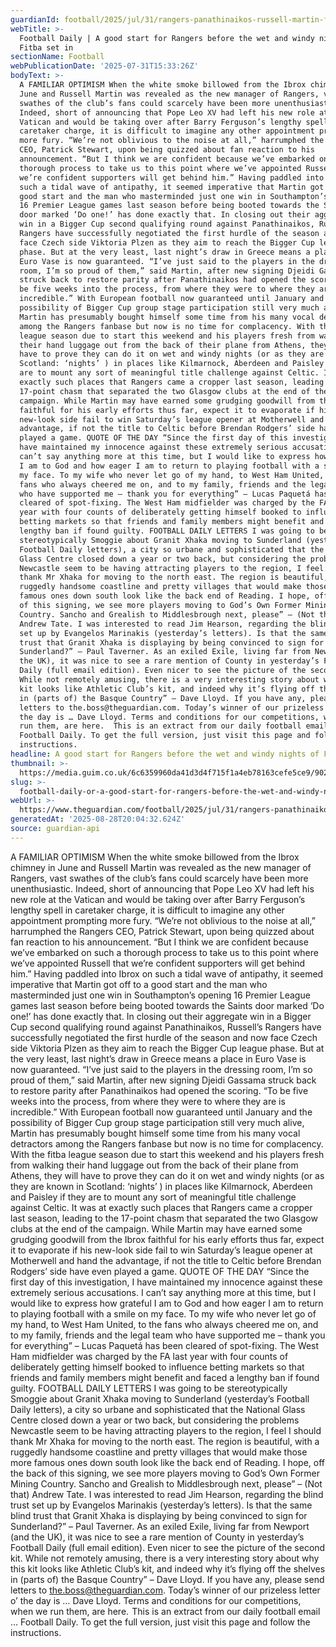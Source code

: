 ```yaml
---
guardianId: football/2025/jul/31/rangers-panathinaikos-russell-martin-fitba-football-daily
webTitle: >-
  Football Daily | A good start for Rangers before the wet and windy nights of
  Fitba set in
sectionName: Football
webPublicationDate: '2025-07-31T15:33:26Z'
bodyText: >-
  A FAMILIAR OPTIMISM When the white smoke billowed from the Ibrox chimney in
  June and Russell Martin was revealed as the new manager of Rangers, vast
  swathes of the club’s fans could scarcely have been more unenthusiastic.
  Indeed, short of announcing that Pope Leo XV had left his new role at the
  Vatican and would be taking over after Barry Ferguson’s lengthy spell in
  caretaker charge, it is difficult to imagine any other appointment prompting
  more fury. “We’re not oblivious to the noise at all,” harrumphed the Rangers
  CEO, Patrick Stewart, upon being quizzed about fan reaction to his
  announcement. “But I think we are confident because we’ve embarked on such a
  thorough process to take us to this point where we’ve appointed Russell that
  we’re confident supporters will get behind him.” Having paddled into Ibrox on
  such a tidal wave of antipathy, it seemed imperative that Martin got off to a
  good start and the man who masterminded just one win in Southampton’s opening
  16 Premier League games last season before being booted towards the Saints
  door marked ‘Do one!’ has done exactly that. In closing out their aggregate
  win in a Bigger Cup second qualifying round against Panathinaikos, Russell’s
  Rangers have successfully negotiated the first hurdle of the season and now
  face Czech side Viktoria Plzen as they aim to reach the Bigger Cup league
  phase. But at the very least, last night’s draw in Greece means a place in
  Euro Vase is now guaranteed. “I’ve just said to the players in the dressing
  room, I’m so proud of them,” said Martin, after new signing Djeidi Gassama
  struck back to restore parity after Panathinaikos had opened the scoring. “To
  be five weeks into the process, from where they were to where they are is
  incredible.” With European football now guaranteed until January and the
  possibility of Bigger Cup group stage participation still very much alive,
  Martin has presumably bought himself some time from his many vocal detractors
  among the Rangers fanbase but now is no time for complacency. With the fitba
  league season due to start this weekend and his players fresh from walking
  their hand luggage out from the back of their plane from Athens, they will
  have to prove they can do it on wet and windy nights (or as they are known in
  Scotland: ‘nights’ ) in places like Kilmarnock, Aberdeen and Paisley if they
  are to mount any sort of meaningful title challenge against Celtic. It was at
  exactly such places that Rangers came a cropper last season, leading to the
  17-point chasm that separated the two Glasgow clubs at the end of the
  campaign. While Martin may have earned some grudging goodwill from the Ibrox
  faithful for his early efforts thus far, expect it to evaporate if his
  new-look side fail to win Saturday’s league opener at Motherwell and hand the
  advantage, if not the title to Celtic before Brendan Rodgers’ side have even
  played a game. QUOTE OF THE DAY “Since the first day of this investigation, I
  have maintained my innocence against these extremely serious accusations. I
  can’t say anything more at this time, but I would like to express how grateful
  I am to God and how eager I am to return to playing football with a smile on
  my face. To my wife who never let go of my hand, to West Ham United, to the
  fans who always cheered me on, and to my family, friends and the legal team
  who have supported me – thank you for everything” – Lucas Paquetá has been
  cleared of spot-fixing. The West Ham midfielder was charged by the FA last
  year with four counts of deliberately getting himself booked to influence
  betting markets so that friends and family members might benefit and faced a
  lengthy ban if found guilty. FOOTBALL DAILY LETTERS I was going to be
  stereotypically Smoggie about Granit Xhaka moving to Sunderland (yesterday’s
  Football Daily letters), a city so urbane and sophisticated that the National
  Glass Centre closed down a year or two back, but considering the problems
  Newcastle seem to be having attracting players to the region, I feel I should
  thank Mr Xhaka for moving to the north east. The region is beautiful, with a
  ruggedly handsome coastline and pretty villages that would make those more
  famous ones down south look like the back end of Reading. I hope, off the back
  of this signing, we see more players moving to God’s Own Former Mining
  Country. Sancho and Grealish to Middlesbrough next, please” – (Not that)
  Andrew Tate. I was interested to read Jim Hearson, regarding the blind trust
  set up by Evangelos Marinakis (yesterday’s letters). Is that the same blind
  trust that Granit Xhaka is displaying by being convinced to sign for
  Sunderland?” – Paul Taverner. As an exiled Exile, living far from Newport (and
  the UK), it was nice to see a rare mention of County in yesterday’s Football
  Daily (full email edition). Even nicer to see the picture of the second kit.
  While not remotely amusing, there is a very interesting story about why this
  kit looks like Athletic Club’s kit, and indeed why it’s flying off the shelves
  in (parts of) the Basque Country” – Dave Lloyd. If you have any, please send
  letters to the.boss@theguardian.com. Today’s winner of our prizeless letter o’
  the day is … Dave Lloyd. Terms and conditions for our competitions, when we
  run them, are here.  This is an extract from our daily football email …
  Football Daily. To get the full version, just visit this page and follow the
  instructions.
headline: A good start for Rangers before the wet and windy nights of Fitba set in
thumbnail: >-
  https://media.guim.co.uk/6c6359960da41d3d4f715f1a4eb78163cefe5ce9/902_183_2589_2073/500.jpg
slug: >-
  football-daily-or-a-good-start-for-rangers-before-the-wet-and-windy-nights-of-fitba-set-in
webUrl: >-
  https://www.theguardian.com/football/2025/jul/31/rangers-panathinaikos-russell-martin-fitba-football-daily
generatedAt: '2025-08-28T20:04:32.624Z'
source: guardian-api
---
```

A FAMILIAR OPTIMISM When the white smoke billowed from the Ibrox chimney in June and Russell Martin was revealed as the new manager of Rangers, vast swathes of the club’s fans could scarcely have been more unenthusiastic. Indeed, short of announcing that Pope Leo XV had left his new role at the Vatican and would be taking over after Barry Ferguson’s lengthy spell in caretaker charge, it is difficult to imagine any other appointment prompting more fury. “We’re not oblivious to the noise at all,” harrumphed the Rangers CEO, Patrick Stewart, upon being quizzed about fan reaction to his announcement. “But I think we are confident because we’ve embarked on such a thorough process to take us to this point where we’ve appointed Russell that we’re confident supporters will get behind him.” Having paddled into Ibrox on such a tidal wave of antipathy, it seemed imperative that Martin got off to a good start and the man who masterminded just one win in Southampton’s opening 16 Premier League games last season before being booted towards the Saints door marked ‘Do one!’ has done exactly that. In closing out their aggregate win in a Bigger Cup second qualifying round against Panathinaikos, Russell’s Rangers have successfully negotiated the first hurdle of the season and now face Czech side Viktoria Plzen as they aim to reach the Bigger Cup league phase. But at the very least, last night’s draw in Greece means a place in Euro Vase is now guaranteed. “I’ve just said to the players in the dressing room, I’m so proud of them,” said Martin, after new signing Djeidi Gassama struck back to restore parity after Panathinaikos had opened the scoring. “To be five weeks into the process, from where they were to where they are is incredible.” With European football now guaranteed until January and the possibility of Bigger Cup group stage participation still very much alive, Martin has presumably bought himself some time from his many vocal detractors among the Rangers fanbase but now is no time for complacency. With the fitba league season due to start this weekend and his players fresh from walking their hand luggage out from the back of their plane from Athens, they will have to prove they can do it on wet and windy nights (or as they are known in Scotland: ‘nights’ ) in places like Kilmarnock, Aberdeen and Paisley if they are to mount any sort of meaningful title challenge against Celtic. It was at exactly such places that Rangers came a cropper last season, leading to the 17-point chasm that separated the two Glasgow clubs at the end of the campaign. While Martin may have earned some grudging goodwill from the Ibrox faithful for his early efforts thus far, expect it to evaporate if his new-look side fail to win Saturday’s league opener at Motherwell and hand the advantage, if not the title to Celtic before Brendan Rodgers’ side have even played a game. QUOTE OF THE DAY “Since the first day of this investigation, I have maintained my innocence against these extremely serious accusations. I can’t say anything more at this time, but I would like to express how grateful I am to God and how eager I am to return to playing football with a smile on my face. To my wife who never let go of my hand, to West Ham United, to the fans who always cheered me on, and to my family, friends and the legal team who have supported me – thank you for everything” – Lucas Paquetá has been cleared of spot-fixing. The West Ham midfielder was charged by the FA last year with four counts of deliberately getting himself booked to influence betting markets so that friends and family members might benefit and faced a lengthy ban if found guilty. FOOTBALL DAILY LETTERS I was going to be stereotypically Smoggie about Granit Xhaka moving to Sunderland (yesterday’s Football Daily letters), a city so urbane and sophisticated that the National Glass Centre closed down a year or two back, but considering the problems Newcastle seem to be having attracting players to the region, I feel I should thank Mr Xhaka for moving to the north east. The region is beautiful, with a ruggedly handsome coastline and pretty villages that would make those more famous ones down south look like the back end of Reading. I hope, off the back of this signing, we see more players moving to God’s Own Former Mining Country. Sancho and Grealish to Middlesbrough next, please” – (Not that) Andrew Tate. I was interested to read Jim Hearson, regarding the blind trust set up by Evangelos Marinakis (yesterday’s letters). Is that the same blind trust that Granit Xhaka is displaying by being convinced to sign for Sunderland?” – Paul Taverner. As an exiled Exile, living far from Newport (and the UK), it was nice to see a rare mention of County in yesterday’s Football Daily (full email edition). Even nicer to see the picture of the second kit. While not remotely amusing, there is a very interesting story about why this kit looks like Athletic Club’s kit, and indeed why it’s flying off the shelves in (parts of) the Basque Country” – Dave Lloyd. If you have any, please send letters to the.boss@theguardian.com. Today’s winner of our prizeless letter o’ the day is … Dave Lloyd. Terms and conditions for our competitions, when we run them, are here.  This is an extract from our daily football email … Football Daily. To get the full version, just visit this page and follow the instructions.
